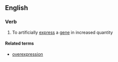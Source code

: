 ==English==

===Verb===
{{en-verb|overexpress|es}}

# {{context|genetics}} To artificially [[express]] a [[gene]] in increased quantity

====Related terms====
*[[overexpression]]